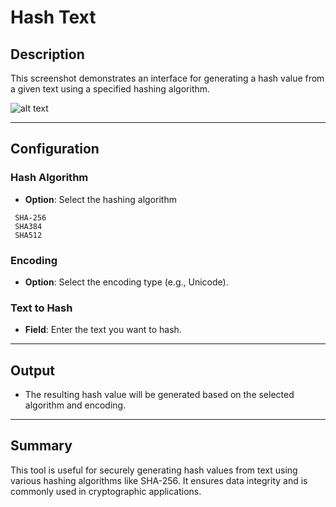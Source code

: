 # Hash Text

## Description

This screenshot demonstrates an interface for generating a hash value from a given text using a specified hashing algorithm.

![alt text](../../assets/cryptography/hash-text.png)

---

## Configuration

### Hash Algorithm

- **Option**: Select the hashing algorithm

```plaintext
 SHA-256
 SHA384
 SHA512
 ```

### Encoding

- **Option**: Select the encoding type (e.g., Unicode).

### Text to Hash

- **Field**: Enter the text you want to hash.

---

## Output

- The resulting hash value will be generated based on the selected algorithm and encoding.

---

## Summary

This tool is useful for securely generating hash values from text using various hashing algorithms like SHA-256. It ensures data integrity and is commonly used in cryptographic applications.